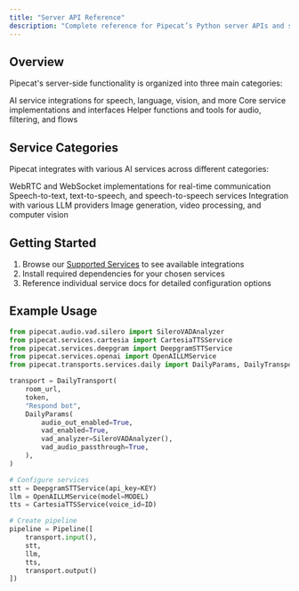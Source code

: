 ```yaml
---
title: "Server API Reference"
description: "Complete reference for Pipecat’s Python server APIs and services"
---
```


## Overview

Pipecat's server-side functionality is organized into three main categories:

<CardGroup cols={3}>
  <Card
    title="Services"
    icon="puzzle-piece"
    href="/server/services/supported-services"
  >
    AI service integrations for speech, language, vision, and more
  </Card>
  <Card
    title="Base Classes"
    icon="cubes"
    href="/server/base-classes/introduction"
  >
    Core service implementations and interfaces
  </Card>
  <Card title="Utilities" icon="wrench" href="/server/utilities">
    Helper functions and tools for audio, filtering, and flows
  </Card>
</CardGroup>

## Service Categories

Pipecat integrates with various AI services across different categories:

<CardGroup cols={2}>
  <Card title="Transport" icon="network-wired">
    WebRTC and WebSocket implementations for real-time communication
  </Card>
  <Card title="Speech Processing" icon="waveform-lines">
    Speech-to-text, text-to-speech, and speech-to-speech services
  </Card>
  <Card title="Language Models" icon="brain">
    Integration with various LLM providers
  </Card>
  <Card title="Vision & Media" icon="image">
    Image generation, video processing, and computer vision
  </Card>
</CardGroup>

## Getting Started

1. Browse our [Supported Services](/server/services/supported-services) to see available integrations
2. Install required dependencies for your chosen services
3. Reference individual service docs for detailed configuration options

## Example Usage

```python
from pipecat.audio.vad.silero import SileroVADAnalyzer
from pipecat.services.cartesia import CartesiaTTSService
from pipecat.services.deepgram import DeepgramSTTService
from pipecat.services.openai import OpenAILLMService
from pipecat.transports.services.daily import DailyParams, DailyTransport

transport = DailyTransport(
    room_url,
    token,
    "Respond bot",
    DailyParams(
        audio_out_enabled=True,
        vad_enabled=True,
        vad_analyzer=SileroVADAnalyzer(),
        vad_audio_passthrough=True,
    ),
)

# Configure services
stt = DeepgramSTTService(api_key=KEY)
llm = OpenAILLMService(model=MODEL)
tts = CartesiaTTSService(voice_id=ID)

# Create pipeline
pipeline = Pipeline([
    transport.input(),
    stt,
    llm,
    tts,
    transport.output()
])
```
